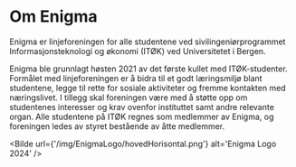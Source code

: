 # Om Enigma

Enigma er linjeforeningen for alle studentene ved sivilingeniørprogrammet Informasjonsteknologi og økonomi (ITØK) ved Universitetet i Bergen. 
 
Enigma ble grunnlagt høsten 2021 av det første kullet med ITØK-studenter. Formålet med linjeforeningen er å bidra til et godt læringsmiljø blant studentene, legge til rette for sosiale aktiviteter og fremme kontakten med næringslivet. I tillegg skal foreningen være med å støtte opp om studentenes interesser og krav ovenfor instituttet samt andre relevante organ. Alle studentene på ITØK regnes som medlemmer av Enigma, og foreningen ledes av styret bestående av åtte medlemmer.



<Bilde url={'/img/EnigmaLogo/hovedHorisontal.png'} alt='Enigma Logo 2024' />